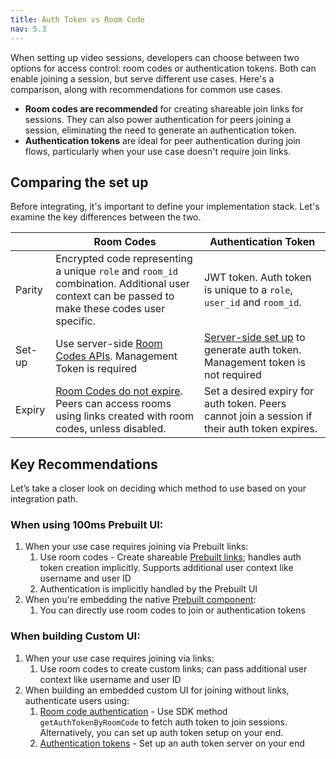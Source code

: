 ```yaml
---
title: Auth Token vs Room Code
nav: 5.3
---
```


When setting up video sessions, developers can choose between two options for access control: room codes or authentication tokens. Both can enable joining a session, but serve different use cases. Here's a comparison, along with recommendations for common use cases.


- **Room codes are recommended** for creating shareable join links for sessions. They can also power authentication for peers joining a session, eliminating the need to generate an authentication token.
- **Authentication tokens** are ideal for peer authentication during join flows, particularly when your use case doesn't require join links.


## Comparing the set up
Before integrating, it's important to define your implementation stack. Let's examine the key differences between the two.


|  | Room Codes | Authentication Token |
| --- | --- | --- |
| Parity | Encrypted code representing a unique `role` and `room_id` combination. Additional user context can be passed to make these codes user specific. | JWT token. Auth token is unique to a `role`, `user_id` and `room_id`. |
| Set-up | Use server-side [Room Codes APIs](https://www.100ms.live/docs/server-side/v2/api-reference/room-codes/create-room-code-api). Management Token is required | [Server-side set up](https://www.100ms.live/docs/get-started/v2/get-started/security-and-tokens#set-up-your-token-server) to generate auth token. Management token is not required |
| Expiry | [Room Codes do not expire](https://www.100ms.live/docs/prebuilt/v2/prebuilt/room-codes/overview#room-codes-do-not-expire). Peers can access rooms using links created with room codes, unless disabled.  | Set a desired expiry for auth token. Peers cannot join a session if their auth token expires. |

## Key Recommendations

Let’s take a closer look on deciding which method to use based on your integration path.

### When using 100ms Prebuilt UI:

1. When your use case requires joining via Prebuilt links:
    1. Use room codes - Create shareable [Prebuilt links](https://www.100ms.live/docs/prebuilt/v2/prebuilt/quickstart#prebuilt-links); handles auth token creation implicitly. Supports additional user context like username and user ID
    2. Authentication is implicitly handled by the Prebuilt UI
2. When you're embedding the native [Prebuilt component](https://www.100ms.live/docs/prebuilt/v2/prebuilt/quickstart#embed-as-component):
    1. You can directly use room codes to join or authentication tokens
    

### When building Custom UI:

1. When your use case requires joining via links:
    1. Use room codes to create custom links; can pass additional user context like username and user ID
2. When building an embedded custom UI for joining without links, authenticate users using:
    1. [Room code authentication](https://www.100ms.live/docs/prebuilt/v2/prebuilt/room-codes/room-code-auth#join-rooms-with-room-codes-for-custom-ui) - Use SDK method `getAuthTokenByRoomCode` to fetch auth token to join sessions. Alternatively, you can set up auth token setup on your end.
    2. [Authentication tokens](https://www.100ms.live/docs/get-started/v2/get-started/security-and-tokens#auth-token-for-client-sdks) - Set up an auth token server on your end
